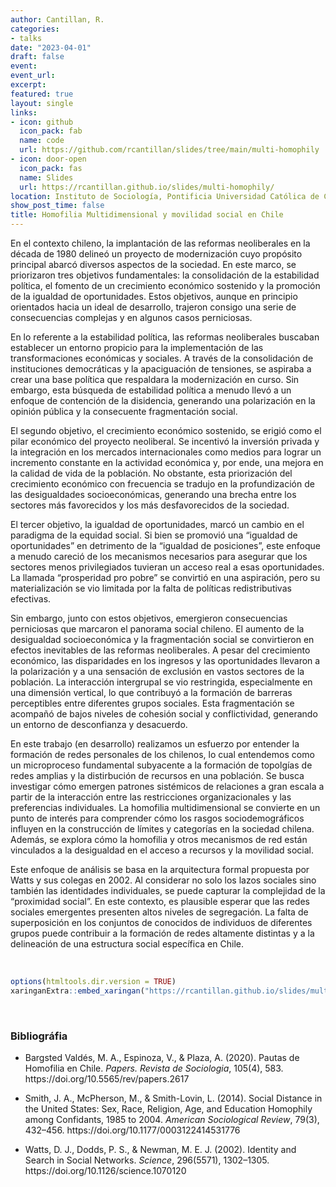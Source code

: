 ```yaml
---
author: Cantillan, R.
categories:
- talks
date: "2023-04-01"
draft: false
event: 
event_url: 
excerpt: 
featured: true
layout: single
links:
- icon: github
  icon_pack: fab
  name: code
  url: https://github.com/rcantillan/slides/tree/main/multi-homophily
- icon: door-open
  icon_pack: fas
  name: Slides
  url: https://rcantillan.github.io/slides/multi-homophily/
location: Instituto de Sociología, Pontificia Universidad Católica de Chile
show_post_time: false
title: Homofilia Multidimensional y movilidad social en Chile
---
```


En el contexto chileno, la implantación de las reformas neoliberales en la década de 1980 delineó un proyecto de modernización cuyo propósito principal abarcó diversos aspectos de la sociedad. En este marco, se priorizaron tres objetivos fundamentales: la consolidación de la estabilidad política, el fomento de un crecimiento económico sostenido y la promoción de la igualdad de oportunidades. Estos objetivos, aunque en principio orientados hacia un ideal de desarrollo, trajeron consigo una serie de consecuencias complejas y en algunos casos perniciosas.

En lo referente a la estabilidad política, las reformas neoliberales buscaban establecer un entorno propicio para la implementación de las transformaciones económicas y sociales. A través de la consolidación de instituciones democráticas y la apaciguación de tensiones, se aspiraba a crear una base política que respaldara la modernización en curso. Sin embargo, esta búsqueda de estabilidad política a menudo llevó a un enfoque de contención de la disidencia, generando una polarización en la opinión pública y la consecuente fragmentación social.

El segundo objetivo, el crecimiento económico sostenido, se erigió como el pilar económico del proyecto neoliberal. Se incentivó la inversión privada y la integración en los mercados internacionales como medios para lograr un incremento constante en la actividad económica y, por ende, una mejora en la calidad de vida de la población. No obstante, esta priorización del crecimiento económico con frecuencia se tradujo en la profundización de las desigualdades socioeconómicas, generando una brecha entre los sectores más favorecidos y los más desfavorecidos de la sociedad.

El tercer objetivo, la igualdad de oportunidades, marcó un cambio en el paradigma de la equidad social. Si bien se promovió una "igualdad de oportunidades" en detrimento de la "igualdad de posiciones", este enfoque a menudo careció de los mecanismos necesarios para asegurar que los sectores menos privilegiados tuvieran un acceso real a esas oportunidades. La llamada "prosperidad pro pobre" se convirtió en una aspiración, pero su materialización se vio limitada por la falta de políticas redistributivas efectivas.

Sin embargo, junto con estos objetivos, emergieron consecuencias perniciosas que marcaron el panorama social chileno. El aumento de la desigualdad socioeconómica y la fragmentación social se convirtieron en efectos inevitables de las reformas neoliberales. A pesar del crecimiento económico, las disparidades en los ingresos y las oportunidades llevaron a la polarización y a una sensación de exclusión en vastos sectores de la población. La interacción intergrupal se vio restringida, especialmente en una dimensión vertical, lo que contribuyó a la formación de barreras perceptibles entre diferentes grupos sociales. Esta fragmentación se acompañó de bajos niveles de cohesión social y conflictividad, generando un entorno de desconfianza y desacuerdo.

En este trabajo (en desarrollo) realizamos un esfuerzo por entender la formación de redes personales de los chilenos, lo cual entendemos como un microproceso fundamental subyacente a la formación de topolgías de redes amplias y la distirbución de recursos en una población. Se busca investigar cómo emergen patrones sistémicos de relaciones a gran escala a partir de la interacción entre las restricciones organizacionales y las preferencias individuales. La homofilia multidimensional se convierte en un punto de interés para comprender cómo los rasgos sociodemográficos influyen en la construcción de límites y categorías en la sociedad chilena. Además, se explora cómo la homofilia y otros mecanismos de red están vinculados a la desigualdad en el acceso a recursos y la movilidad social.  

Este enfoque de análisis se basa en la arquitectura formal propuesta por Watts y sus colegas en 2002. Al considerar no solo los lazos sociales sino también las identidades individuales, se puede capturar la complejidad de la "proximidad social". En este contexto, es plausible esperar que las redes sociales emergentes presenten altos niveles de segregación. La falta de superposición en los conjuntos de conocidos de individuos de diferentes grupos puede contribuir a la formación de redes altamente distintas y a la delineación de una estructura social específica en Chile.

&nbsp;
&nbsp;

```r
options(htmltools.dir.version = TRUE)
xaringanExtra::embed_xaringan("https://rcantillan.github.io/slides/multi-homophily/", ratio = "16:9")
```

&nbsp;
&nbsp;

### Bibliográfia

- Bargsted Valdés, M. A., Espinoza, V., & Plaza, A. (2020). Pautas de Homofilia en Chile. _Papers. Revista de Sociologia_, 105(4), 583. https://doi.org/10.5565/rev/papers.2617

- Smith, J. A., McPherson, M., & Smith-Lovin, L. (2014). Social Distance in the United States: Sex, Race, Religion, Age, and Education Homophily among Confidants, 1985 to 2004. _American Sociological Review_, 79(3), 432–456. https://doi.org/10.1177/0003122414531776

- Watts, D. J., Dodds, P. S., & Newman, M. E. J. (2002). Identity and Search in Social Networks. _Science_, 296(5571), 1302–1305. https://doi.org/10.1126/science.1070120














